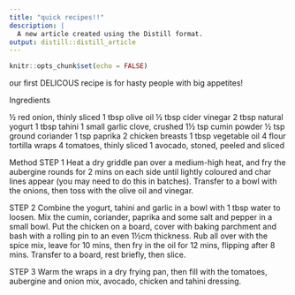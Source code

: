 ```yaml
---
title: "quick recipes!!"
description: |
  A new article created using the Distill format.
output: distill::distill_article
---
```


```r
knitr::opts_chunk$set(echo = FALSE)
```

our first DELICOUS recipe is for hasty people with big appetites! 


Ingredients

½ red onion, thinly sliced
1 tbsp olive oil
½ tbsp cider vinegar
2 tbsp natural yogurt
1 tbsp tahini
1 small garlic clove, crushed
1½ tsp cumin powder
½ tsp ground coriander
1 tsp paprika
2 chicken breasts
1 tbsp vegetable oil
4 flour tortilla wraps
4 tomatoes, thinly sliced
1 avocado, stoned, peeled and sliced











Method
STEP 1
Heat a dry griddle pan over a medium-high heat, and fry the aubergine rounds for 2 mins on each side until lightly coloured and char lines appear (you may need to do this in batches). Transfer to a bowl with the onions, then toss with the olive oil and vinegar.

STEP 2
Combine the yogurt, tahini and garlic in a bowl with 1 tbsp water to loosen. Mix the cumin, coriander, paprika and some salt and pepper in a small bowl. Put the chicken on a board, cover with baking parchment and bash with a rolling pin to an even 1½cm thickness. Rub all over with the spice mix, leave for 10 mins, then fry in the oil for 12 mins, flipping after 8 mins. Transfer to a board, rest briefly, then slice.

STEP 3
Warm the wraps in a dry frying pan, then fill with the tomatoes, aubergine and onion mix, avocado, chicken and tahini dressing.






